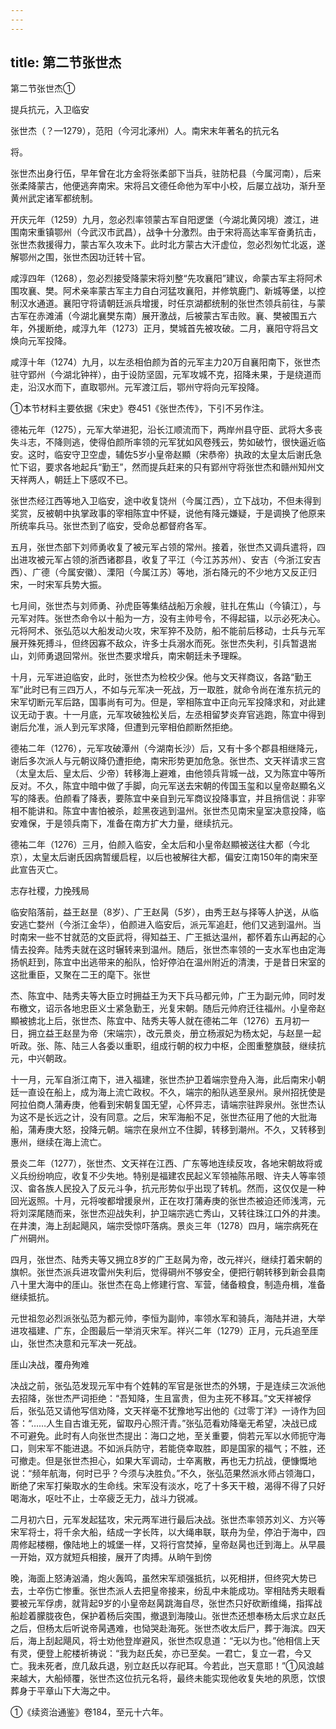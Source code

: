 ```yaml
---
---
---
```

title: 第二节张世杰
---



第二节张世杰①

提兵抗元，入卫临安

张世杰（？—1279），范阳（今河北涿州）人。南宋末年著名的抗元名

将。

张世杰出身行伍，早年曾在北方金将张柔部下当兵，驻防杞县（今属河南），后来张柔降蒙古，他便逃奔南宋。宋将吕文德任命他为军中小校，后屡立战功，渐升至黄州武定诸军都统制。

开庆元年（1259）九月，忽必烈率领蒙古军自阳逻堡（今湖北黄冈境）渡江，进围南宋重镇鄂州（今武汉市武昌），战争十分激烈。由于宋将高达率军奋勇抗击，张世杰救援得力，蒙古军久攻未下。此时北方蒙古大汗虚位，忽必烈匆忙北返，遂解鄂州之围，张世杰因功迁转十官。

咸淳四年（1268），忽必烈接受降蒙宋将刘整“先攻襄阳”建议，命蒙古军主将阿术围攻襄、樊。阿术亲率蒙古军主力自白河猛攻襄阳，并修筑鹿门、新城等堡，以控制汉水通道。襄阳守将请朝廷派兵增援，时任京湖都统制的张世杰领兵前往，与蒙古军在赤滩浦（今湖北襄樊东南）展开激战，后被蒙古军击败。襄、樊被围五六年，外援断绝，咸淳九年（1273）正月，樊城首先被攻破。二月，襄阳守将吕文焕向元军投降。

咸淳十年（1274）九月，以左丞相伯颜为首的元军主力20万自襄阳南下，张世杰驻守郢州（今湖北钟祥），由于设防坚固，元军攻城不克，招降未果，于是绕道而走，沿汉水而下，直取鄂州。元军渡江后，鄂州守将向元军投降。

①本节材料主要依据《宋史》卷451《张世杰传》，下引不另作注。

德祐元年（1275），元军大举进犯，沿长江顺流而下，两岸州县守臣、武将大多丧失斗志，不降则逃，使得伯颜所率领的元军犹如风卷残云，势如破竹，很快逼近临安。这时，临安守卫空虚，辅佐5岁小皇帝赵顯（宋恭帝）执政的太皇太后谢氏急忙下诏，要求各地起兵“勤王”，然而提兵赶来的只有郢州守将张世杰和赣州知州文天祥两人，朝廷上下感叹不已。

张世杰经江西等地入卫临安，途中收复饶州（今属江西），立下战功，不但未得到奖赏，反被朝中执掌政事的宰相陈宜中怀疑，说他有降元嫌疑，于是调换了他原来所统率兵马。张世杰到了临安，受命总都督府各军。

五月，张世杰部下刘师勇收复了被元军占领的常州。接着，张世杰又调兵遣将，四出进攻被元军占领的浙西诸郡县，收复了平江（今江苏苏州）、安吉（今浙江安吉西）、广德（今属安徽）、溧阳（今属江苏）等地，浙右降元的不少地方又反正归宋，一时宋军兵势大振。

七月间，张世杰与刘师勇、孙虎臣等集结战船万余艘，驻扎在焦山（今镇江），与元军对阵。张世杰命令以十船为一方，没有主帅号令，不得起锚，以示必死决心。元将阿术、张弘范以大船发动火攻，宋军猝不及防，船不能前后移动，士兵与元军展开殊死搏斗，但终因寡不敌众，许多士兵溺水而死。张世杰失利，引兵暂退耑山，刘师勇退回常州。张世杰要求增兵，南宋朝廷未予理睬。

十月，元军进迫临安，此时，张世杰为检校少保。他与文天祥商议，各路“勤王军”此时已有三四万人，不如与元军决一死战，万一取胜，就命令尚在淮东抗元的宋军切断元军后路，国事尚有可为。但是，宰相陈宜中正向元军投降求和，对此建议无动于衷。十一月底，元军攻破独松关后，左丞相留梦炎弃官逃跑，陈宜中得到谢后允准，派人到元军求降，但遭到元宰相伯颜断然拒绝。

德祐二年（1276），元军攻破潭州（今湖南长沙）后，又有十多个郡县相继降元，谢后多次派人与元朝议降仍遭拒绝，南宋形势更加危急。张世杰、文天祥请求三宫（太皇太后、皇太后、少帝）转移海上避难，由他领兵背城一战，又为陈宜中等所反对。不久，陈宜中暗中做了手脚，向元军送去宋朝的传国玉玺和以皇帝赵顯名义写的降表。伯颜看了降表，要陈宜中亲自到元军商议投降事宜，并且捎信说：非宰相不能讲和。陈宜中害怕被杀，趁黑夜逃到温州。张世杰见南宋皇室决意投降，临安难保，于是领兵南下，准备在南方扩大力量，继续抗元。

德祐二年（1276）三月，伯颜入临安，全太后和小皇帝赵顯被送往大都（今北京），太皇太后谢氏因病暂缓启程，以后也被解往大都，偏安江南150年的南宋至此宣告灭亡。

志存社稷，力挽残局

临安陷落前，益王赵昰（8岁）、广王赵昺（5岁），由秀王赵与择等人护送，从临安逃亡婺州（今浙江金华），伯颜进入临安后，派元军追赶，他们又逃到温州。当时南宋一些不甘就范的文臣武将，得知益王、广王抵达温州，都怀着东山再起的心情去投奔。陆秀夫就在这时辗转来到温州。随后，张世杰率领的一支水军也由定海扬帆赶到，陈宜中出逃带来的船队，恰好停泊在温州附近的清澳，于是昔日宋室的这批重臣，又聚在二王的麾下。张世

杰、陈宜中、陆秀夫等大臣立时拥益王为天下兵马都元帅，广王为副元帅，同时发布檄文，诏示各地忠臣义士紧急勤王，光复宋朝。随后元帅府迁往福州。小皇帝赵顯被掳北上后，张世杰、陈宜中、陆秀夫等人就在德祐二年（1276）五月初一日，拥立益王赵昰为帝（宋端宗），改元景炎，册立杨淑妃为杨太妃，与赵昰一起听政。张、陈、陆三人各委以重职，组成行朝的权力中枢，企图重整旗鼓，继续抗元，中兴朝政。

十一月，元军自浙江南下，进入福建，张世杰护卫着端宗登舟入海，此后南宋小朝廷一直设在船上，成为海上流亡政权。不久，端宗的船队逃至泉州。泉州招抚使是阿拉伯商人蒲寿庚，他看到宋朝复国无望，心怀异志，请端宗驻跸泉州。张世杰认为这不是长远之计，没有同意。之后，宋军海船不足，张世杰征用了他的大批海船，蒲寿庚大怒，投降元朝。端宗在泉州立不住脚，转移到潮州。不久，又转移到惠州，继续在海上流亡。

景炎二年（1277），张世杰、文天祥在江西、广东等地连续反攻，各地宋朝故将或义兵纷纷响应，收复不少失地。特别是福建农民起义军领袖陈吊眼、许夫人等率领汉、畲各族人民投入了反元斗争，抗元形势似乎出现了转机。然而，这仅仅是一种回光返照。十月，元将唆都增援泉州，正在攻打蒲寿庚的张世杰被迫还师浅湾，元将刘深尾随而来，张世杰迎战失利，护卫端宗逃亡秀山，又转往珠江口外的井澳。在井澳，海上刮起飓风，端宗受惊吓落病。景炎三年（1278）四月，端宗病死在广州碙州。

四月，张世杰、陆秀夫等又拥立8岁的广王赵昺为帝，改元祥兴，继续打着宋朝的旗帜。张世杰派兵进攻雷州失利后，觉得碙州不够安全，便把行朝转移到新会县南八十里大海中的厓山。张世杰在岛上修建行宫、军营，储备粮食，制造舟楫，准备继续抵抗。

元世祖忽必烈派张弘范为都元帅，李恒为副帅，率领水军和骑兵，海陆并进，大举进攻福建、广东，企图最后一举消灭宋军。祥兴二年（1279）正月，元兵追至厓山，张世杰决意和元军决一死战。

厓山决战，覆舟殉难

决战之前，张弘范发现元军中有个姓韩的军官是张世杰的外甥，于是连续三次派他去招降，张世杰严词拒绝：“吾知降，生且富贵，但为主死不移耳。”文天祥被俘后，张弘范又请他写信劝降，文天祥毫不犹豫地写出他的《过零丁洋》一诗作为回答：“……人生自古谁无死，留取丹心照汗青。”张弘范看劝降毫无希望，决战已成不可避免。此时有人向张世杰提出：海口之地，至关重要，倘若元军以水师扼守海口，则宋军不能进退。不如派兵防守，若能侥幸取胜，即是国家的福气；不胜，还可撤走。但是张世杰担心，如果大军调动，士卒离散，再也无力抗战，便慷慨地说：“频年航海，何时已乎？今须与决胜负。”不久，张弘范果然派水师占领海口，断绝了宋军打柴取水的生命线。宋军没有淡水，吃了十多天干粮，渴得不得了只好喝海水，呕吐不止，士卒疲乏无力，战斗力锐减。

二月初六日，元军发起猛攻，宋元两军进行最后决战。张世杰率领苏刘义、方兴等宋军将士，将千余大船，结成一字长阵，以大绳串联，联舟为垒，停泊于海中，四周修起楼棚，像陆地上的城堡一样，又将行宫焚掉，皇帝赵昺也迁到海上。从早晨一开始，双方就短兵相接，展开了肉搏。从晌午到傍

晚，海面上怒涛汹涌，炮火轰鸣，虽然宋军顽强抵抗，以死相拼，但终究大势已去，士卒伤亡惨重。张世杰派人去把皇帝接来，纷乱中未能成功。宰相陆秀夫眼看要被元军俘虏，就背起9岁的小皇帝赵昺跳海自尽，张世杰只好砍断维绳，指挥战船趁着朦胧夜色，保护着杨后突围，撤退到海陵山。张世杰还想奉杨太后求立赵氏之后，但杨太后听说帝昺遇难，也恸哭赴海死。张世杰收太后尸，葬于海滨。四天后，海上刮起飓风，将士劝他登岸避风，张世杰叹息道：“无以为也。”他相信上天有灵，便登上舵楼祈祷说：“我为赵氏矣，亦已至矣。一君亡，复立一君，今又亡。我未死者，庶几敌兵退，别立赵氏以存祀耳。今若此，岂天意耶！”①风浪越来越大，大船倾覆，张世杰这位抗元名将，最终未能实现他收复失地的夙愿，饮恨葬身于平章山下大海之中。

①《续资治通鉴》卷184，至元十六年。